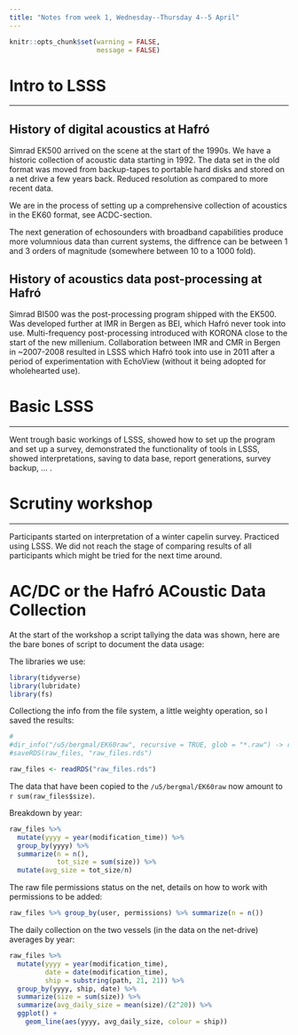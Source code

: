 ```yaml
---
title: "Notes from week 1, Wednesday--Thursday 4--5 April"
---
```


```r
knitr::opts_chunk$set(warning = FALSE,
                      message = FALSE)
```

# Intro to LSSS
___

## History of digital acoustics at Hafró

Simrad EK500 arrived on the scene at the start of the 1990s. We have a
historic collection of acoustic data starting in 1992. The data set in
the old format was moved from backup-tapes to portable hard disks and
stored on a net drive a few years back. Reduced resolution as compared
to more recent data.

We are in the process of setting up a comprehensive collection of
acoustics in the EK60 format, see ACDC-section.

The next generation of echosounders with broadband capabilities
produce more volumnious data than current systems, the diffrence can
be between 1 and 3 orders of magnitude (somewhere between 10 to a 1000
fold).

## History of acoustics data post-processing at Hafró

Simrad BI500 was the post-processing program shipped with the
EK500. Was developed further at IMR in Bergen as BEI, which Hafró
never took into use. Multi-frequency post-processing introduced with
KORONA close to the start of the new millenium. Collaboration between
IMR and CMR in Bergen in ~2007-2008 resulted in LSSS which Hafró took
into use in 2011 after a period of experimentation with EchoView
(without it being adopted for wholehearted use).

# Basic LSSS
___

Went trough basic workings of LSSS, showed how to set up the program
and set up a survey, demonstrated the functionality of tools in LSSS,
showed interpretations, saving to data base, report generations,
survey backup, ... .

# Scrutiny workshop
___

Participants started on interpretation of a winter capelin
survey. Practiced using LSSS. We did not reach the stage of comparing
results of all participants which might be tried for the next time
around.

# AC/DC or the Hafró ACoustic Data Collection

At the start of the workshop a script tallying the data was shown, here are the bare bones of script to document the data usage:

The libraries we use:

```r
library(tidyverse)
library(lubridate)
library(fs)
```

Collectiong the info from the file system, a little weighty operation, so I saved the results:

```r
#
#dir_info("/u5/bergmal/EK60raw", recursive = TRUE, glob = "*.raw") -> raw_files
#saveRDS(raw_files, "raw_files.rds")

raw_files <- readRDS("raw_files.rds")
```

The data that have been copied to the `/u5/bergmal/EK60raw` now amount to `r sum(raw_files$size)`.

Breakdown by year:

```r
raw_files %>%
  mutate(yyyy = year(modification_time)) %>%
  group_by(yyyy) %>%
  summarize(n = n(),
            tot_size = sum(size)) %>%
  mutate(avg_size = tot_size/n)
```


The raw file permissions status on the net, details on how to work with permissions to be added:

```r
raw_files %>% group_by(user, permissions) %>% summarize(n = n())
```

The daily collection on the two vessels (in the data on the net-drive) averages by year:

```r
raw_files %>%
  mutate(yyyy = year(modification_time),
         date = date(modification_time),
         ship = substring(path, 21, 21)) %>%
  group_by(yyyy, ship, date) %>%
  summarize(size = sum(size)) %>%
  summarize(avg_daily_size = mean(size)/(2^20)) %>%
  ggplot() +
    geom_line(aes(yyyy, avg_daily_size, colour = ship))
 ```
